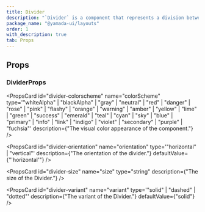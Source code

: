 ```yaml
---
title: Divider
description: "`Divider` is a component that represents a division between elements."
package_name: "@yamada-ui/layouts"
order: 1
with_description: true
tab: Props
---
```


## Props

### DividerProps

<PropsCard id="divider-_accept" name="_accept" type="CSSUIObject" />

<PropsCard id="divider-_active" name="_active" type="CSSUIObject" />

<PropsCard id="divider-_after" name="_after" type="CSSUIObject" />

<PropsCard id="divider-_anylink" name="_anyLink" type="CSSUIObject" />

<PropsCard id="divider-_autofill" name="_autofill" type="CSSUIObject" />

<PropsCard id="divider-_backdrop" name="_backdrop" type="CSSUIObject" />

<PropsCard id="divider-_before" name="_before" type="CSSUIObject" />

<PropsCard id="divider-_between" name="_between" type="CSSUIObject" />

<PropsCard id="divider-_blank" name="_blank" type="CSSUIObject" />

<PropsCard id="divider-_checked" name="_checked" type="CSSUIObject" />

<PropsCard id="divider-_cue" name="_cue" type="CSSUIObject" />

<PropsCard id="divider-_cueregion" name="_cueRegion" type="CSSUIObject" />

<PropsCard id="divider-_dark" name="_dark" type="CSSUIObject" />

<PropsCard id="divider-_default" name="_default" type="CSSUIObject" />

<PropsCard id="divider-_disabled" name="_disabled" type="CSSUIObject" />

<PropsCard id="divider-_empty" name="_empty" type="CSSUIObject" />

<PropsCard id="divider-_enabled" name="_enabled" type="CSSUIObject" />

<PropsCard id="divider-_end" name="_end" type="CSSUIObject" />

<PropsCard id="divider-_even" name="_even" type="CSSUIObject" />

<PropsCard id="divider-_expanded" name="_expanded" type="CSSUIObject" />

<PropsCard id="divider-_fileselector" name="_fileSelector" type="CSSUIObject" />

<PropsCard id="divider-_filled" name="_filled" type="CSSUIObject" />

<PropsCard id="divider-_first" name="_first" type="CSSUIObject" />

<PropsCard id="divider-_firstletter" name="_firstLetter" type="CSSUIObject" />

<PropsCard id="divider-_firstline" name="_firstLine" type="CSSUIObject" />

<PropsCard id="divider-_focus" name="_focus" type="CSSUIObject" />

<PropsCard id="divider-_focusvisible" name="_focusVisible" type="CSSUIObject" />

<PropsCard id="divider-_focuswithin" name="_focusWithin" type="CSSUIObject" />

<PropsCard id="divider-_fullscreen" name="_fullScreen" type="CSSUIObject" />

<PropsCard id="divider-_grabbed" name="_grabbed" type="CSSUIObject" />

<PropsCard id="divider-_groupaccept" name="_groupAccept" type="CSSUIObject" />

<PropsCard id="divider-_groupactive" name="_groupActive" type="CSSUIObject" />

<PropsCard id="divider-_groupblank" name="_groupBlank" type="CSSUIObject" />

<PropsCard id="divider-_groupchecked" name="_groupChecked" type="CSSUIObject" />

<PropsCard
  id="divider-_groupdisabled"
  name="_groupDisabled"
  type="CSSUIObject"
/>

<PropsCard id="divider-_groupenabled" name="_groupEnabled" type="CSSUIObject" />

<PropsCard
  id="divider-_groupexpanded"
  name="_groupExpanded"
  type="CSSUIObject"
/>

<PropsCard id="divider-_groupfocus" name="_groupFocus" type="CSSUIObject" />

<PropsCard
  id="divider-_groupfocusvisible"
  name="_groupFocusVisible"
  type="CSSUIObject"
/>

<PropsCard
  id="divider-_groupfocuswithin"
  name="_groupFocusWithin"
  type="CSSUIObject"
/>

<PropsCard id="divider-_groupgrabbed" name="_groupGrabbed" type="CSSUIObject" />

<PropsCard
  id="divider-_grouphorizontal"
  name="_groupHorizontal"
  type="CSSUIObject"
/>

<PropsCard id="divider-_grouphover" name="_groupHover" type="CSSUIObject" />

<PropsCard id="divider-_groupidle" name="_groupIdle" type="CSSUIObject" />

<PropsCard id="divider-_groupinvalid" name="_groupInvalid" type="CSSUIObject" />

<PropsCard id="divider-_grouploaded" name="_groupLoaded" type="CSSUIObject" />

<PropsCard id="divider-_grouploading" name="_groupLoading" type="CSSUIObject" />

<PropsCard
  id="divider-_groupoptional"
  name="_groupOptional"
  type="CSSUIObject"
/>

<PropsCard
  id="divider-_groupplaceholdershown"
  name="_groupPlaceholderShown"
  type="CSSUIObject"
/>

<PropsCard id="divider-_grouppressed" name="_groupPressed" type="CSSUIObject" />

<PropsCard
  id="divider-_groupreadonly"
  name="_groupReadOnly"
  type="CSSUIObject"
/>

<PropsCard
  id="divider-_groupreadwrite"
  name="_groupReadWrite"
  type="CSSUIObject"
/>

<PropsCard id="divider-_groupreject" name="_groupReject" type="CSSUIObject" />

<PropsCard
  id="divider-_grouprequired"
  name="_groupRequired"
  type="CSSUIObject"
/>

<PropsCard
  id="divider-_groupselected"
  name="_groupSelected"
  type="CSSUIObject"
/>

<PropsCard
  id="divider-_groupuserinvalid"
  name="_groupUserInvalid"
  type="CSSUIObject"
/>

<PropsCard id="divider-_groupvalid" name="_groupValid" type="CSSUIObject" />

<PropsCard
  id="divider-_groupvertical"
  name="_groupVertical"
  type="CSSUIObject"
/>

<PropsCard id="divider-_hidden" name="_hidden" type="CSSUIObject" />

<PropsCard id="divider-_holiday" name="_holiday" type="CSSUIObject" />

<PropsCard id="divider-_horizontal" name="_horizontal" type="CSSUIObject" />

<PropsCard id="divider-_hover" name="_hover" type="CSSUIObject" />

<PropsCard id="divider-_idle" name="_idle" type="CSSUIObject" />

<PropsCard
  id="divider-_indeterminate"
  name="_indeterminate"
  type="CSSUIObject"
/>

<PropsCard id="divider-_inrange" name="_inRange" type="CSSUIObject" />

<PropsCard id="divider-_invalid" name="_invalid" type="CSSUIObject" />

<PropsCard id="divider-_last" name="_last" type="CSSUIObject" />

<PropsCard id="divider-_light" name="_light" type="CSSUIObject" />

<PropsCard id="divider-_link" name="_link" type="CSSUIObject" />

<PropsCard id="divider-_loaded" name="_loaded" type="CSSUIObject" />

<PropsCard id="divider-_loading" name="_loading" type="CSSUIObject" />

<PropsCard id="divider-_marker" name="_marker" type="CSSUIObject" />

<PropsCard id="divider-_mediadark" name="_mediaDark" type="CSSUIObject" />

<PropsCard id="divider-_medialight" name="_mediaLight" type="CSSUIObject" />

<PropsCard
  id="divider-_mediareducemotion"
  name="_mediaReduceMotion"
  type="CSSUIObject"
/>

<PropsCard id="divider-_modal" name="_modal" type="CSSUIObject" />

<PropsCard id="divider-_nativeactive" name="_nativeActive" type="CSSUIObject" />

<PropsCard
  id="divider-_nativechecked"
  name="_nativeChecked"
  type="CSSUIObject"
/>

<PropsCard
  id="divider-_nativedisabled"
  name="_nativeDisabled"
  type="CSSUIObject"
/>

<PropsCard id="divider-_nativefocus" name="_nativeFocus" type="CSSUIObject" />

<PropsCard
  id="divider-_nativefocusvisible"
  name="_nativeFocusVisible"
  type="CSSUIObject"
/>

<PropsCard
  id="divider-_nativefocuswithin"
  name="_nativeFocusWithin"
  type="CSSUIObject"
/>

<PropsCard id="divider-_nativehidden" name="_nativeHidden" type="CSSUIObject" />

<PropsCard id="divider-_nativehover" name="_nativeHover" type="CSSUIObject" />

<PropsCard
  id="divider-_nativereadonly"
  name="_nativeReadOnly"
  type="CSSUIObject"
/>

<PropsCard id="divider-_nativetarget" name="_nativeTarget" type="CSSUIObject" />

<PropsCard id="divider-_nativevalid" name="_nativeValid" type="CSSUIObject" />

<PropsCard id="divider-_notfirst" name="_notFirst" type="CSSUIObject" />

<PropsCard id="divider-_notlast" name="_notLast" type="CSSUIObject" />

<PropsCard id="divider-_nottarget" name="_notTarget" type="CSSUIObject" />

<PropsCard id="divider-_odd" name="_odd" type="CSSUIObject" />

<PropsCard id="divider-_only" name="_only" type="CSSUIObject" />

<PropsCard id="divider-_optional" name="_optional" type="CSSUIObject" />

<PropsCard id="divider-_outrange" name="_outRange" type="CSSUIObject" />

<PropsCard id="divider-_outside" name="_outside" type="CSSUIObject" />

<PropsCard id="divider-_paused" name="_paused" type="CSSUIObject" />

<PropsCard id="divider-_peeraccept" name="_peerAccept" type="CSSUIObject" />

<PropsCard id="divider-_peeractive" name="_peerActive" type="CSSUIObject" />

<PropsCard id="divider-_peerblank" name="_peerBlank" type="CSSUIObject" />

<PropsCard id="divider-_peerchecked" name="_peerChecked" type="CSSUIObject" />

<PropsCard id="divider-_peerdisabled" name="_peerDisabled" type="CSSUIObject" />

<PropsCard id="divider-_peerenabled" name="_peerEnabled" type="CSSUIObject" />

<PropsCard id="divider-_peerexpanded" name="_peerExpanded" type="CSSUIObject" />

<PropsCard id="divider-_peerfocus" name="_peerFocus" type="CSSUIObject" />

<PropsCard
  id="divider-_peerfocusvisible"
  name="_peerFocusVisible"
  type="CSSUIObject"
/>

<PropsCard
  id="divider-_peerfocuswithin"
  name="_peerFocusWithin"
  type="CSSUIObject"
/>

<PropsCard id="divider-_peergrabbed" name="_peerGrabbed" type="CSSUIObject" />

<PropsCard
  id="divider-_peerhorizontal"
  name="_peerHorizontal"
  type="CSSUIObject"
/>

<PropsCard id="divider-_peerhover" name="_peerHover" type="CSSUIObject" />

<PropsCard id="divider-_peeridle" name="_peerIdle" type="CSSUIObject" />

<PropsCard id="divider-_peerinvalid" name="_peerInvalid" type="CSSUIObject" />

<PropsCard id="divider-_peerloaded" name="_peerLoaded" type="CSSUIObject" />

<PropsCard id="divider-_peerloading" name="_peerLoading" type="CSSUIObject" />

<PropsCard id="divider-_peeroptional" name="_peerOptional" type="CSSUIObject" />

<PropsCard
  id="divider-_peerplaceholdershown"
  name="_peerPlaceholderShown"
  type="CSSUIObject"
/>

<PropsCard id="divider-_peerpressed" name="_peerPressed" type="CSSUIObject" />

<PropsCard id="divider-_peerreadonly" name="_peerReadOnly" type="CSSUIObject" />

<PropsCard
  id="divider-_peerreadwrite"
  name="_peerReadWrite"
  type="CSSUIObject"
/>

<PropsCard id="divider-_peerreject" name="_peerReject" type="CSSUIObject" />

<PropsCard id="divider-_peerrequired" name="_peerRequired" type="CSSUIObject" />

<PropsCard id="divider-_peerselected" name="_peerSelected" type="CSSUIObject" />

<PropsCard
  id="divider-_peeruserinvalid"
  name="_peerUserInvalid"
  type="CSSUIObject"
/>

<PropsCard id="divider-_peervalid" name="_peerValid" type="CSSUIObject" />

<PropsCard id="divider-_peervertical" name="_peerVertical" type="CSSUIObject" />

<PropsCard id="divider-_picture" name="_picture" type="CSSUIObject" />

<PropsCard id="divider-_placeholder" name="_placeholder" type="CSSUIObject" />

<PropsCard
  id="divider-_placeholdershown"
  name="_placeholderShown"
  type="CSSUIObject"
/>

<PropsCard id="divider-_playing" name="_playing" type="CSSUIObject" />

<PropsCard id="divider-_pressed" name="_pressed" type="CSSUIObject" />

<PropsCard id="divider-_print" name="_print" type="CSSUIObject" />

<PropsCard id="divider-_readonly" name="_readOnly" type="CSSUIObject" />

<PropsCard id="divider-_readwrite" name="_readWrite" type="CSSUIObject" />

<PropsCard id="divider-_reject" name="_reject" type="CSSUIObject" />

<PropsCard id="divider-_required" name="_required" type="CSSUIObject" />

<PropsCard id="divider-_ripple" name="_ripple" type="CSSUIObject" />

<PropsCard id="divider-_scrollbar" name="_scrollbar" type="CSSUIObject" />

<PropsCard
  id="divider-_scrollbarbutton"
  name="_scrollbarButton"
  type="CSSUIObject"
/>

<PropsCard
  id="divider-_scrollbarcorner"
  name="_scrollbarCorner"
  type="CSSUIObject"
/>

<PropsCard
  id="divider-_scrollbarthumb"
  name="_scrollbarThumb"
  type="CSSUIObject"
/>

<PropsCard
  id="divider-_scrollbartrack"
  name="_scrollbarTrack"
  type="CSSUIObject"
/>

<PropsCard
  id="divider-_scrollbartrackpiece"
  name="_scrollbarTrackPiece"
  type="CSSUIObject"
/>

<PropsCard id="divider-_selected" name="_selected" type="CSSUIObject" />

<PropsCard id="divider-_selection" name="_selection" type="CSSUIObject" />

<PropsCard id="divider-_start" name="_start" type="CSSUIObject" />

<PropsCard id="divider-_target" name="_target" type="CSSUIObject" />

<PropsCard id="divider-_today" name="_today" type="CSSUIObject" />

<PropsCard id="divider-_userinvalid" name="_userInvalid" type="CSSUIObject" />

<PropsCard id="divider-_valid" name="_valid" type="CSSUIObject" />

<PropsCard id="divider-_vertical" name="_vertical" type="CSSUIObject" />

<PropsCard id="divider-_visited" name="_visited" type="CSSUIObject" />

<PropsCard id="divider-_weekend" name="_weekend" type="CSSUIObject" />

<PropsCard
  id="divider-colorscheme"
  name="colorScheme"
  type='"whiteAlpha" | "blackAlpha" | "gray" | "neutral" | "red" | "danger" | "rose" | "pink" | "flashy" | "orange" | "warning" | "amber" | "yellow" | "lime" | "green" | "success" | "emerald" | "teal" | "cyan" | "sky" | "blue" | "primary" | "info" | "link" | "indigo" | "violet" | "secondary" | "purple" | "fuchsia"'
  description={"The visual color appearance of the component."}
/>

<PropsCard
  id="divider-orientation"
  name="orientation"
  type='"horizontal" | "vertical"'
  description={"The orientation of the divider."}
  defaultValue={"'horizontal'"}
/>

<PropsCard
  id="divider-size"
  name="size"
  type="string"
  description={"The size of the Divider."}
/>

<PropsCard
  id="divider-variant"
  name="variant"
  type='"solid" | "dashed" | "dotted"'
  description={"The variant of the Divider."}
  defaultValue={"solid"}
/>
